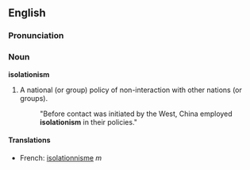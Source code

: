 ==English==

===Pronunciation===
{{ipacregion|Canada}} {{ipac|ˌaɪsəˈleɪʃəˌnɪzəm|en-ca-synth-isolationism.ogg|CA synth}}

===Noun===
'''isolationism'''
# A national (or group) policy of non-interaction with other nations (or groups).
#: "Before contact was initiated by the West, China employed '''isolationism''' in their policies."

====Translations====
*French: [[isolationnisme]] ''m''